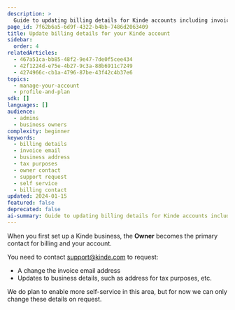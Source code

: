 ```yaml
---
description: >
  Guide to updating billing details for Kinde accounts including invoice email changes and business address updates via support requests.
page_id: 7f62b6a5-6d9f-4322-b4bb-7486d2063409
title: Update billing details for your Kinde account
sidebar:
  order: 4
relatedArticles:
  - 467a51ca-bb85-48f2-9e47-7de0f5cee434
  - 42f1224d-e75e-4b27-9c3a-88b6911c7249
  - 4274966c-cb1a-4796-87be-43f42c4b37e6
topics:
  - manage-your-account
  - profile-and-plan
sdk: []
languages: []
audience:
  - admins
  - business owners
complexity: beginner
keywords:
  - billing details
  - invoice email
  - business address
  - tax purposes
  - owner contact
  - support request
  - self service
  - billing contact
updated: 2024-01-15
featured: false
deprecated: false
ai-summary: Guide to updating billing details for Kinde accounts including invoice email changes and business address updates via support requests.
---
```


When you first set up a Kinde business, the **Owner** becomes the primary contact for billing and your account. 

You need to contact support@kinde.com to request:
- A change the invoice email address
- Updates to business details, such as address for tax purposes, etc.

We do plan to enable more self-service in this area, but for now we can only change these details on request.
